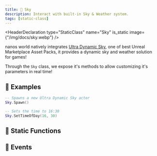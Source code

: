 ```yaml
---
title: 🌅 Sky
description: Interact with built-in Sky & Weather system.
tags: [static-class]
---
```


<HeaderDeclaration type="StaticClass" name="Sky" is_static image={"/img/docs/sky.webp"} />

nanos world natively integrates [Ultra Dynamic Sky](https://www.unrealengine.com/marketplace/en-US/product/ultra-dynamic-sky/), one of best Unreal Marketplace Asset Packs, it provides a dynamic sky and weather solution for games!

Through the `Sky` class, we expose it's methods to allow customizing it's parameters in real time!


## 🎒 Examples

```lua title="Client/Index.lua"
-- Spawns a new Ultra Dynamic Sky actor
Sky.Spawn()

-- Sets the time to 16:30
Sky.SetTimeOfDay(16, 30)
```


## 🗿 Static Functions

<StaticFunctionsDeclaration type="StaticClass" name="Sky" />


## 🚀 Events

<EventsDeclaration type="StaticClass" name="Sky" />